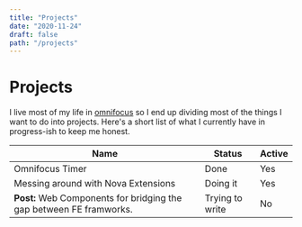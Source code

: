 ```yaml
---
title: "Projects"
date: "2020-11-24"
draft: false
path: "/projects"
---
```


# Projects

I live most of my life in [<Annotated icon="omnifocus">omnifocus</Annotated>](https://www.omnigroup.com/omnifocus/) so I end up dividing most of the things I want to do into projects. Here's a short list of what I currently have in progress-ish to keep me honest.

| Name | Status | Active |
|-|-|-|
| <Link to="/posts/omnifocus-timer">Omnifocus Timer</Link> | Done | Yes |
| Messing around with Nova Extensions | Doing it | Yes |
| **Post:** Web Components for bridging the gap between FE framworks. | Trying to write | No |